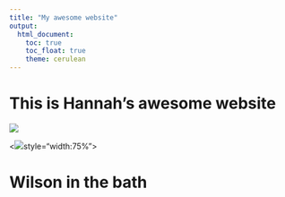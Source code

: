 ```yaml
---
title: "My awesome website"
output: 
  html_document:
    toc: true
    toc_float: true
    theme: cerulean
---
```


# This is Hannah's awesome website

![](https://media.giphy.com/media/drXGoW1iudhKw/giphy.gif)

<![](Wilson.jpg)style="width:75%">

# Wilson in the bath
